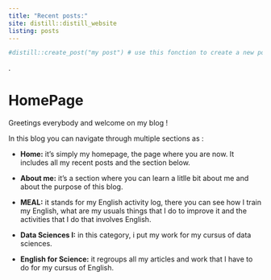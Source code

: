 ```yaml
---
title: "Recent posts:"
site: distill::distill_website
listing: posts
---
```


```r
#distill::create_post("my post") # use this fonction to create a new post
```
  
.  
  
# HomePage

Greetings everybody and welcome on my blog ! 

In this blog you can navigate through multiple sections as :

* **Home:** it's simply my homepage, the page where you are now. It includes all my recent posts and the section below.

* **About me:** it's a section where you can learn a litlle bit about me and about the purpose of this blog.

* **MEAL:** it stands for my English activity log, there you can see how I train my English, what are my usuals things that I do to improve it and the activities that I do that involves English.

* **Data Sciences I:** in this category, i put my work for my cursus of data sciences.

* **English for Science:** it regroups all my articles and work that I have to do for my cursus of English.
